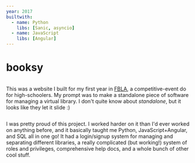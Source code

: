 ```yaml
---
year: 2017
builtwith:
  - name: Python
    libs: [Sanic, asyncio]
  - name: JavaScript
    libs: [Angular]
---
```


# booksy

<Image n="home" float="left" marginRight="1em" />

This was a website I built for my first year in [FBLA](https://www.fbla-pbl.org), a competitive-event do
for high-schoolers. My prompt was to make a standalone piece of software for managing a virtual library. I don't quite
know about *standalone*, but it looks like they let it slide :)

<Image n="book-search" float="right" marginLeft="1em" />

I was pretty proud of this project. I worked harder on it than I'd ever worked on anything before, and it basically taught
me Python, JavaScript+Angular, and SQL all in one go! It had a login/signup system for managing and separating different libraries,
a really complicated (but working!) system of roles and privileges,
comprehensive help docs, and a whole bunch of other cool stuff.

<Image n="roles" float="left" marginRight="1em" />
